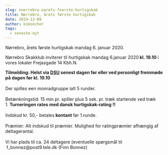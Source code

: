 ```yaml
---
slug: noerrebro-aarets-foerste-hurtigskak
title: Nørrebro, årets første hurtigskak
date: 2019-12-09
author: kimsecher
tags:
  - seneste-nyt
---
```

<!-- wp:paragraph -->
<p>Nørrebro, årets første hurtigskak mandag 6. januar 2020.</p>
<!-- /wp:paragraph -->

<!-- wp:paragraph -->
<p>Nørrebro Skakklub inviterer til hurtigskak mandag&nbsp;6.januar 2020<strong>&nbsp;kl. 19.10&nbsp;</strong>i vores&nbsp;lokaler Frejasgade 14 Kbh.N.</p>
<!-- /wp:paragraph -->

<!-- wp:paragraph -->
<p><strong>Tilmelding: Helst via <a href="http://turnering.skak.dk/TournamentActive/Details?tourId=26239">DSU</a> senest dagen før eller ved personligt fremmøde på dagen før kl. 19.10</strong><br><br>Der spilles een monradgruppe ialt 5 runder. <br><br>Betænkningstid: 15 min pr. spiller plus 5 sek. pr. træk startende ved træk 1. <strong>Turneringen rates med dansk hurtigskak-rating !!</strong><br><br>Indskud kr. 50,- betales<strong> kontant </strong>før 1.runde.  <br><br>Præmier: Alt indskud til præmier. Mulighed for ratingpræmier afhængig af deltagerantal. <br><br>Vi har plads til ca. 24 deltagere (eventuelle spørgsmål til  f_bonnez@post9.tele.dk (Finn Bonnez)</p>
<!-- /wp:paragraph -->
